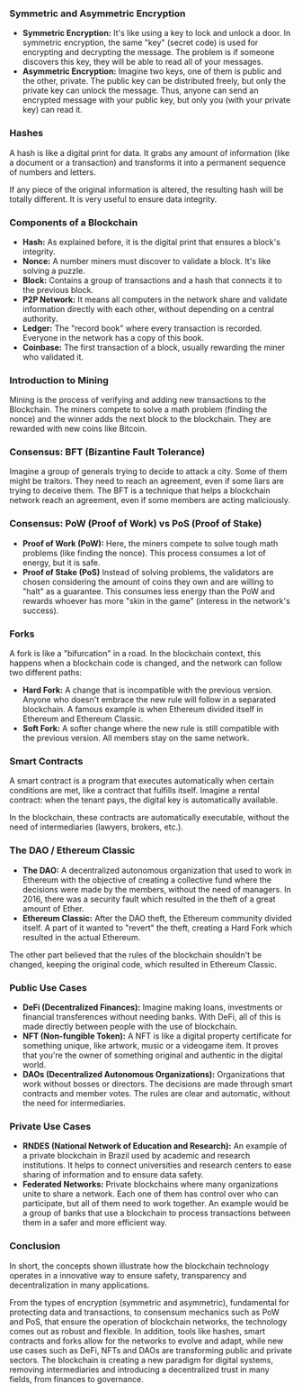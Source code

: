 ### Symmetric and Asymmetric Encryption

- **Symmetric Encryption:** It's like using a key to lock and unlock a door. In symmetric encryption, the same "key" (secret code) is used for encrypting and decrypting the message. The problem is if someone discovers this key, they will be able to read all of your messages.
- **Asymmetric Encryption:** Imagine two keys, one of them is public and the other, private. The public key can be distributed freely, but only the private key can unlock the message. Thus, anyone can send an encrypted message with your public key, but only you (with your private key) can read it.

### Hashes

A hash is like a digital print for data. It grabs any amount of information (like a document or a transaction) and transforms it into a permanent sequence of numbers and letters.

If any piece of the original information is altered, the resulting hash will be totally different. It is very useful to ensure data integrity.

### Components of a Blockchain

- **Hash:** As explained before, it is the digital print that ensures a block's integrity.
- **Nonce:** A number miners must discover to validate a block. It's like solving a puzzle.
- **Block:** Contains a group of transactions and a hash that connects it to the previous block.
- **P2P Network:** It means all computers in the network share and validate information directly with each other, without depending on a central authority.
- **Ledger:** The "record book" where every transaction is recorded. Everyone in the network has a copy of this book.
- **Coinbase:** The first transaction of a block, usually rewarding the miner who validated it.

### Introduction to Mining

Mining is the process of verifying and adding new transactions to the Blockchain. The miners compete to solve a math problem (finding the nonce) and the winner adds the next block to the blockchain. They are rewarded with new coins like Bitcoin.

### Consensus: BFT (Bizantine Fault Tolerance)

Imagine a group of generals trying to decide to attack a city. Some of them might be traitors. They need to reach an agreement, even if some liars are trying to deceive them. The BFT is a technique that helps a blockchain network reach an agreement, even if some members are acting maliciously.

### Consensus: PoW (Proof of Work) vs PoS (Proof of Stake)

- **Proof of Work (PoW):** Here, the miners compete to solve tough math problems (like finding the nonce). This process consumes a lot of energy, but it is safe.
- **Proof of Stake (PoS)** Instead of solving problems, the validators are chosen considering the amount of coins they own and are willing to "halt" as a guarantee. This consumes less energy than the PoW and rewards whoever has more "skin in the game" (interess in the network's success).

### Forks

A fork is like a "bifurcation" in a road. In the blockchain context, this happens when a blockchain code is changed, and the network can follow two different paths:

- **Hard Fork:** A change that is incompatible with the previous version. Anyone who doesn't embrace the new rule will follow in a separated blockchain. A famous example is when Ethereum divided itself in Ethereum and Ethereum Classic.
- **Soft Fork:** A softer change where the new rule is still compatible with the previous version. All members stay on the same network.

### Smart Contracts

A smart contract is a program that executes automatically when certain conditions are met, like a contract that fulfills itself. Imagine a rental contract: when the tenant pays, the digital key is automatically available.

In the blockchain, these contracts are automatically executable, without the need of intermediaries (lawyers, brokers, etc.).

### The DAO / Ethereum Classic

- **The DAO:** A decentralized autonomous organization that used to work in Ethereum with the objective of creating a collective fund where the decisions were made by the members, without the need of managers. In 2016, there was a security fault which resulted in the theft of a great amount of Ether.
- **Ethereum Classic:** After the DAO theft, the Ethereum community divided itself. A part of it wanted to "revert" the theft, creating a Hard Fork which resulted in the actual Ethereum.

The other part believed that the rules of the blockchain shouldn't be changed, keeping the original code, which resulted in Ethereum Classic.

### Public Use Cases

- **DeFi (Decentralized Finances):** Imagine making loans, investments or financial transferences without needing banks. With DeFi, all of this is made directly between people with the use of blockchain.
- **NFT (Non-fungible Token):** A NFT is like a digital property certificate for something unique, like artwork, music or a videogame item. It proves that you're the owner of something original and authentic in the digital world.
- **DAOs (Decentralized Autonomous Organizations):** Organizations that work without bosses or directors. The decisions are made through smart contracts and member votes. The rules are clear and automatic, without the need for intermediaries.

### Private Use Cases

- **RNDES (National Network of Education and Research):** An example of a private blockchain in Brazil used by academic and research institutions. It helps to connect universities and research centers to ease sharing of information and to ensure data safety.
- **Federated Networks:** Private blockchains where many organizations unite to share a network. Each one of them has control over who can participate, but all of them need to work together. An example would be a group of banks that use a blockchain to process transactions between them in a safer and more efficient way.

### Conclusion

In short, the concepts shown illustrate how the blockchain technology operates in a innovative way to ensure safety, transparency and decentralization in many applications.

From the types of encryption (symmetric and asymmetric), fundamental for protecting data and transactions, to consensum mechanics such as PoW and PoS, that ensure the operation of blockchain networks, the technology comes out as robust and flexible. In addition, tools like hashes, smart contracts and forks allow for the networks to evolve and adapt, while new use cases such as DeFi, NFTs and DAOs are transforming public and private sectors.
The blockchain is creating a new paradigm for digital systems, removing intermediaries and introducing a decentralized trust in many fields, from finances to governance.
